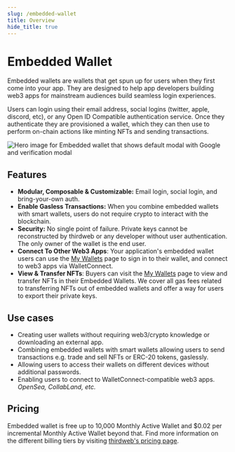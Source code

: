 ```yaml
---
slug: /embedded-wallet
title: Overview
hide_title: true
---
```



# Embedded Wallet

Embedded wallets are wallets that get spun up for users when they first come into your app. They are designed to help app developers building web3 apps for mainstream audiences build seamless login experiences. 

Users can login using their email address, social logins (twitter, apple, discord, etc), or any Open ID Compatible authentication service. Once they authenticate they are provisioned a wallet, which they can then use to perform on-chain actions like minting NFTs and sending transactions.

![Hero image for Embedded wallet that shows default modal with Google and verification modal](./assets/embed-overview.svg)

<div className="col col--12" style={{ padding: 8 }}>
  <QuickstartCard
    name="Try it out in a live playground"
    link="https://thirdweb.com/dashboard/wallets/connect"
    image="/assets/product/connect-wallet.png"
  />
</div>

## Features

- **Modular, Composable & Customizable:** Email login, social login, and bring-your-own auth.
- **Enable Gasless Transactions:** When you combine embedded wallets with smart wallets, users do not require crypto to interact with the blockchain.
- **Security:** No single point of failure. Private keys cannot be reconstructed by thirdweb or any developer without user authentication. The only owner of the wallet is the end user.
- **Connect To Other Web3 Apps**: Your application's embedded wallet users can use the [My Wallets](https://ews.thirdweb.com/wallet) page to sign in to their wallet, and connect to web3 apps via WalletConnect.
- **View & Transfer NFTs**: Buyers can visit the [My Wallets](https://ews.thirdweb.com/wallet) page to view and transfer NFTs in their Embedded Wallets. We cover all gas fees related to transferring NFTs out of embedded wallets and offer a way for users to export their private keys.

## Use cases

- Creating user wallets without requiring web3/crypto knowledge or downloading an external app.
- Combining embedded wallets with smart wallets allowing users to send transactions e.g. trade and sell NFTs or ERC-20 tokens, gaslessly.
- Allowing users to access their wallets on different devices without additional passwords.
- Enabling users to connect to WalletConnect-compatible web3 apps. _OpenSea, CollabLand, etc._

## Pricing 

Embedded wallet is free up to 10,000 Monthly Active Wallet and $0.02 per incremental Monthly Active Wallet beyond that. Find more information on the different billing tiers by visiting [thirdweb's pricing page](https://thirdweb.com/pricing).
